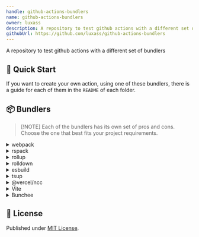 ```yaml
---
handle: github-actions-bundlers
name: github-actions-bundlers
owner: luxass
description: A repository to test github actions with a different set of bundlers
githubUrl: https://github.com/luxass/github-actions-bundlers
---
```


A repository to test github actions with a different set of bundlers

## 🚀 Quick Start

If you want to create your own action, using one of these bundlers, there is a guide for each of them in the `README` of each folder.

## 📦 Bundlers

> \[!NOTE]
> Each of the bundlers has its own set of pros and cons. Choose the one that best fits your project requirements.

<details>
<summary>webpack</summary>

[webpack](https://webpack.js.org/) is a powerful and highly configurable module bundler for JavaScript applications. It can handle a wide variety of assets beyond JavaScript, making it popular for complex web applications.

### Pros

* Highly configurable
* Large plugin ecosystem
* Supports code splitting and dynamic imports

### Cons

* Can be complex to configure
* Slower build times for large projects

</details>

<details>
<summary>rspack</summary>

[rspack](https://rspack.dev) is a fast Rust-based JavaScript bundler, designed as a drop-in replacement for Webpack. It aims to provide Webpack-compatible features with significantly improved build performance.

### Pros

* Webpack-compatible API
* Faster build times
* Written in Rust for performance

### Cons

* Relatively new, ecosystem still growing
* May lack some advanced webpack features

</details>

<details>
<summary>rollup</summary>

[rollup](https://rollupjs.org) is a module bundler for JavaScript that excels at creating efficient, tree-shaken bundles. It's particularly well-suited for libraries and applications using ES modules.

### Pros

* Excellent for libraries and smaller projects
* Produces smaller bundle sizes
* Tree-shaking out of the box

### Cons

* Less suitable for large applications
* Fewer built-in features compared to webpack

</details>

<details>
<summary>rolldown</summary>

[rolldown](https://rolldown.rs) is a Rust-based JavaScript bundler that aims to have a Rollup compatible API. It leverages Rust's performance to deliver fast build times and efficient bundling for modern web projects.

### Pros

* Aims to be a drop-in replacement for Rollup
* Written in Rust for performance

### Cons

* Very new, may lack stability
* Limited ecosystem compared to established bundlers

</details>

<details>
<summary>esbuild</summary>

[esbuild](https://esbuild.github.io) is an extremely fast JavaScript bundler and minifier written in Go. It prioritizes speed and simplicity, offering quick build times for modern web projects.

### Pros

* Extremely fast build times
* Simple configuration
* Can be used as a library or standalone tool

### Cons

* Fewer features compared to traditional bundlers
* Limited plugin ecosystem

</details>

<details>
<summary>tsup</summary>

[tsup](https://github.com/egoist/tsup) is a zero-config TypeScript bundler designed for simplicity and speed. It can quickly bundle TypeScript projects into various output formats, handling both CommonJS and ES modules with minimal configuration required.

### Pros

* Built on top of esbuild for speed
* Zero-config TypeScript support
* Good for npm packages

### Cons

* Less flexible than lower-level tools
* May not suit complex application needs

</details>

<details>
<summary>@vercel/ncc</summary>

[@vercel/ncc](https://github.com/vercel/ncc) is a command-line tool that compiles a Node.js project into a single file, bundling all its dependencies. It simplifies deployment by creating a compact, self-contained executable that doesn't require separate node\_modules.

### Pros

* Compiles Node.js projects into a single file
* Includes dependencies
* Optimized for serverless deployments

### Cons

* Limited to Node.js projects
* May not be suitable for browser-based applications

</details>

<details>
<summary>Vite</summary>

[Vite](https://vitejs.dev) is a fast, modern build tool for web development that leverages native ES modules for quick server start and instant hot module replacement. It supports multiple frameworks, optimizes production builds, and offers features like TypeScript and CSS pre-processing out of the box.

### Pros

* Extremely fast development server
* Uses Rollup for production builds
* Great out-of-the-box experience

### Cons

* Primarily designed for web applications, less suitable for libraries
* May require additional configuration for complex projects

</details>

<details>
<summary>Bunchee</summary>

[Bunchee](https://github.com/huozhi/bunchee) is a zero config bundler for ECMAScript and TypeScript packages. It is designed to be simple and fast, with a focus on ease of use and minimal configuration.

### Pros

* Uses Rollup and SWC under the hood
* Zero-config bundling

### Cons

* Newer project, may lack some features

</details>

## 📄 License

Published under [MIT License](https://github.com/luxass/github-actions-bundlers/blob/main/LICENSE).
